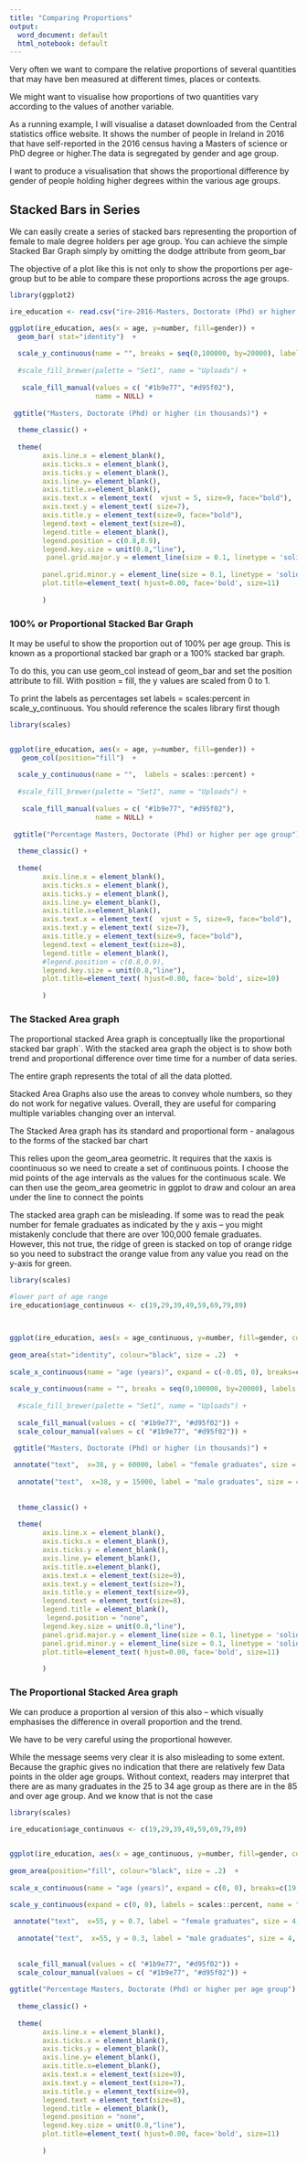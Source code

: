 ---
title: "Comparing Proportions"
output:
  word_document: default
  html_notebook: default
---

Very often we want to compare the relative proportions of several quantities that may have ben measured at different times, places or contexts.

We might want to visualise how proportions of two quantities vary according to the values of another variable.

As a running example, I will visualise a dataset downloaded from the Central statistics office website. It shows the number of people in Ireland in 2016 that have self-reported in the 2016 census having a Masters of science or PhD degree or higher.The data is segregated by gender and age group.

I want to produce a visualisation that shows the proportional difference by gender of people holding higher degrees within the various age groups.

## Stacked Bars in Series

We can easily create a series of stacked bars representing the proportion of female to male degree holders per age group. You can achieve the simple Stacked Bar Graph simply by omitting the dodge attribute from geom_bar

The objective of a plot like this is not only to show the proportions per age-group but to be able to compare these proportions across the age groups.

```{r}
library(ggplot2)

ire_education <- read.csv("ire-2016-Masters, Doctorate (Phd) or higher.csv")

ggplot(ire_education, aes(x = age, y=number, fill=gender)) +
  geom_bar( stat="identity")  +
  
  scale_y_continuous(name = "", breaks = seq(0,100000, by=20000), labels = seq(0,100, by=20)) + 
  
  #scale_fill_brewer(palette = "Set1", name = "Uploads") +
  
   scale_fill_manual(values = c( "#1b9e77", "#d95f02"),
                     name = NULL) +
  
 ggtitle("Masters, Doctorate (Phd) or higher (in thousands)") +
  
  theme_classic() +
  
  theme(
        axis.line.x = element_blank(),
        axis.ticks.x = element_blank(),
        axis.ticks.y = element_blank(),
        axis.line.y= element_blank(),
        axis.title.x=element_blank(), 
        axis.text.x = element_text(  vjust = 5, size=9, face="bold"),
        axis.text.y = element_text( size=7),
        axis.title.y = element_text(size=9, face="bold"),
        legend.text = element_text(size=8),
        legend.title = element_blank(),
        legend.position = c(0.8,0.9),
        legend.key.size = unit(0.8,"line"),
         panel.grid.major.y = element_line(size = 0.1, linetype = 'solid', colour = "grey"),
        
        panel.grid.minor.y = element_line(size = 0.1, linetype = 'solid', colour = "grey"),
        plot.title=element_text( hjust=0.00, face='bold', size=11)
        
        ) 
```
### 100% or Proportional Stacked Bar Graph

It may be useful to show the proportion out of 100% per age group. This is known as a proportional stacked bar graph or a 100% stacked bar graph.

To do this, you can use geom_col instead of geom_bar and set the position attribute to fill. With position = fill, the y values are scaled from 0 to 1.

To print the labels as percentages set labels = scales:percent in scale_y_continuous. You should reference the scales library first though

```{r}
library(scales)


ggplot(ire_education, aes(x = age, y=number, fill=gender)) +
   geom_col(position="fill")  +
  
  scale_y_continuous(name = "",  labels = scales::percent) + 
  
  #scale_fill_brewer(palette = "Set1", name = "Uploads") +
  
   scale_fill_manual(values = c( "#1b9e77", "#d95f02"),
                     name = NULL) +
  
 ggtitle("Percentage Masters, Doctorate (Phd) or higher per age group") +
  
  theme_classic() +
  
  theme(
        axis.line.x = element_blank(),
        axis.ticks.x = element_blank(),
        axis.ticks.y = element_blank(),
        axis.line.y= element_blank(),
        axis.title.x=element_blank(), 
        axis.text.x = element_text(  vjust = 5, size=9, face="bold"),
        axis.text.y = element_text( size=7),
        axis.title.y = element_text(size=9, face="bold"),
        legend.text = element_text(size=8),
        legend.title = element_blank(),
        #legend.position = c(0.8,0.9),
        legend.key.size = unit(0.8,"line"),
        plot.title=element_text( hjust=0.00, face='bold', size=10)
        
        ) 
```

### The Stacked Area graph

The proportional stacked Area graph is conceptually like the proportional stacked bar graph`. With the stacked area graph the object is to show both trend and proportional difference over time time for a number of data series.

The entire graph represents the total of all the data plotted.

Stacked Area Graphs also use the areas to convey whole numbers, so they do not work for negative values. Overall, they are useful for comparing multiple variables changing over an interval.

The Stacked Area graph has its standard and proportional form - analagous to the forms of the stacked bar chart

This relies upon the geom_area geometric. It requires that the xaxis is coontinuous so we need to create a set of continuous points. I choose the mid points of the age intervals as the values for the continuous scale. We can then use the geom_area geometric in ggplot to draw and colour an area under the line to connect the points

The stacked area graph can be misleading. If some was to read the peak number for female graduates as indicated by the y axis – you might mistakenly conclude that there are over 100,000 female graduates. However, this not true, the ridge of green is stacked on top of orange ridge so you need to substract the orange value from any value you read on the y-axis for green.


```{r}
library(scales)

#lower part of age range
ire_education$age_continuous <- c(19,29,39,49,59,69,79,89)



ggplot(ire_education, aes(x = age_continuous, y=number, fill=gender, colour = gender)) +
   
geom_area(stat="identity", colour="black", size = .2)  +
  
scale_x_continuous(name = "age (years)", expand = c(-0.05, 0), breaks=c(19,29,39,49,59,69,79,89), labels=c(19,29,39,49,59,69,79,89), limits = c(15,90)) +
  
scale_y_continuous(name = "", breaks = seq(0,100000, by=20000), labels = seq(0,100, by=20), expand=c(0,0)) + 
  
  #scale_fill_brewer(palette = "Set1", name = "Uploads") +
  
  scale_fill_manual(values = c( "#1b9e77", "#d95f02")) +
  scale_colour_manual(values = c( "#1b9e77", "#d95f02")) +
  
 ggtitle("Masters, Doctorate (Phd) or higher (in thousands)") +

 annotate("text",  x=38, y = 60000, label = "female graduates", size = 4, family = "Helvetica", colour = "white") +
  
  annotate("text",  x=38, y = 15000, label = "male graduates", size = 4, family = "Helvetica", colour = "white") +
  
  
  theme_classic() +
  
  theme(
        axis.line.x = element_blank(),
        axis.ticks.x = element_blank(),
        axis.ticks.y = element_blank(),
        axis.line.y= element_blank(),
        axis.title.x=element_blank(), 
        axis.text.x = element_text(size=9),
        axis.text.y = element_text(size=7),
        axis.title.y = element_text(size=9),
        legend.text = element_text(size=8),
        legend.title = element_blank(),
         legend.position = "none",
        legend.key.size = unit(0.8,"line"),
        panel.grid.major.y = element_line(size = 0.1, linetype = 'solid', colour = "grey"),
        panel.grid.minor.y = element_line(size = 0.1, linetype = 'solid', colour = "grey"),
        plot.title=element_text( hjust=0.00, face='bold', size=11)
        
        ) 
```

### The Proportional Stacked Area graph

We can produce a proportion al version of this also – which visually emphasises the difference in overall proportion and the trend.

We have to be very careful using the proportional however.

While the message seems very clear it is also misleading to some extent. Because the graphic gives no indication that there are relatively few Data points in the older age groups. Without context, readers may interpret that there are as many graduates in the 25 to 34 age group as there are in the 85 and over age group. And we know that is not the case


```{r}
library(scales)

ire_education$age_continuous <- c(19,29,39,49,59,69,79,89)


ggplot(ire_education, aes(x = age_continuous, y=number, fill=gender, colour = gender)) +
   
geom_area(position="fill", colour="black", size = .2)  +
  
scale_x_continuous(name = "age (years)", expand = c(0, 0), breaks=c(19,29,39,49,59,69,79,89), labels=c(19,29,39,49,59,69,79,89), limits = c(15,90)) +
  
scale_y_continuous(expand = c(0, 0), labels = scales::percent, name = "") +

 annotate("text",  x=55, y = 0.7, label = "female graduates", size = 4, family = "Helvetica", colour = "white") +
  
  annotate("text",  x=55, y = 0.3, label = "male graduates", size = 4, family = "Helvetica", colour = "white") +
 
  
  scale_fill_manual(values = c( "#1b9e77", "#d95f02")) +
  scale_colour_manual(values = c( "#1b9e77", "#d95f02")) +
  
ggtitle("Percentage Masters, Doctorate (Phd) or higher per age group") +
  
  theme_classic() +
  
  theme(
        axis.line.x = element_blank(),
        axis.ticks.x = element_blank(),
        axis.ticks.y = element_blank(),
        axis.line.y= element_blank(),
        axis.title.x=element_blank(), 
        axis.text.x = element_text(size=9),
        axis.text.y = element_text(size=7),
        axis.title.y = element_text(size=9),
        legend.text = element_text(size=8),
        legend.title = element_blank(),
        legend.position = "none",
        legend.key.size = unit(0.8,"line"),
        plot.title=element_text( hjust=0.00, face='bold', size=11)
      
        ) 
```

